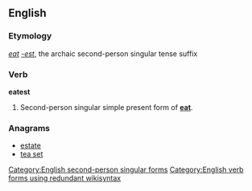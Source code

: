 ==English==

===Etymology===
''[[eat]]'' ''[[-est]]'', the archaic second-person singular tense suffix

===Verb===
'''eatest'''

# {{context|archaic|lang=en}} Second-person singular simple present form of '''[[eat]]'''.

===Anagrams===
* [[estate#English|estate]]
* [[tea set#English|tea set]]

[[Category:English second-person singular forms]]
[[Category:English verb forms using redundant wikisyntax]]